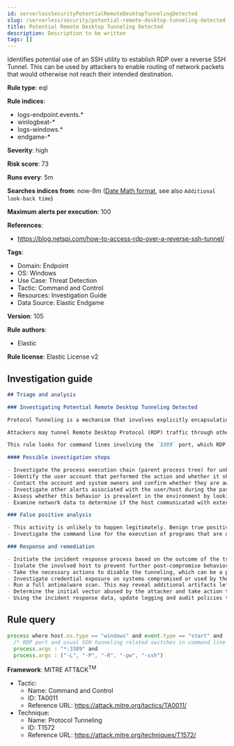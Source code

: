 ```yaml
---
id: serverlessSecurityPotentialRemoteDesktopTunnelingDetected
slug: /serverless/security/potential-remote-desktop-tunneling-detected
title: Potential Remote Desktop Tunneling Detected
description: Description to be written
tags: []
---
```


<div id="potential-remote-desktop-tunneling-detected"></div>

Identifies potential use of an SSH utility to establish RDP over a reverse SSH Tunnel. This can be used by attackers to enable routing of network packets that would otherwise not reach their intended destination.

**Rule type**: eql

**Rule indices**: 

* logs-endpoint.events.*
* winlogbeat-*
* logs-windows.*
* endgame-*

**Severity**: high

**Risk score**: 73

**Runs every**: 5m

**Searches indices from**: now-9m ([Date Math format](((ref))/common-options.html#date-math), see also <DocLink id="serverlessSecurityRulesUiCreate" section="set-the-rules-schedule">`Additional look-back time`</DocLink>)

**Maximum alerts per execution**: 100

**References**: 

* https://blog.netspi.com/how-to-access-rdp-over-a-reverse-ssh-tunnel/

**Tags**: 

* Domain: Endpoint
* OS: Windows
* Use Case: Threat Detection
* Tactic: Command and Control
* Resources: Investigation Guide
* Data Source: Elastic Endgame

**Version**: 105

**Rule authors**: 

* Elastic

**Rule license**: Elastic License v2

## Investigation guide

```markdown
## Triage and analysis

### Investigating Potential Remote Desktop Tunneling Detected

Protocol Tunneling is a mechanism that involves explicitly encapsulating a protocol within another for various use cases, ranging from providing an outer layer of encryption (similar to a VPN) to enabling traffic that network appliances would filter to reach their destination.

Attackers may tunnel Remote Desktop Protocol (RDP) traffic through other protocols like Secure Shell (SSH) to bypass network restrictions that block incoming RDP connections but may be more permissive to other protocols.

This rule looks for command lines involving the `3389` port, which RDP uses by default and options commonly associated with tools that perform tunneling.

#### Possible investigation steps

- Investigate the process execution chain (parent process tree) for unknown processes. Examine their executable files for prevalence, whether they are located in expected locations, and if they are signed with valid digital signatures.
- Identify the user account that performed the action and whether it should perform this kind of action.
- Contact the account and system owners and confirm whether they are aware of this activity.
- Investigate other alerts associated with the user/host during the past 48 hours.
- Assess whether this behavior is prevalent in the environment by looking for similar occurrences across hosts.
- Examine network data to determine if the host communicated with external servers using the tunnel.

### False positive analysis

- This activity is unlikely to happen legitimately. Benign true positives (B-TPs) can be added as exceptions if necessary.
- Investigate the command line for the execution of programs that are unrelated to tunneling, like Remote Desktop clients.

### Response and remediation

- Initiate the incident response process based on the outcome of the triage.
- Isolate the involved host to prevent further post-compromise behavior.
- Take the necessary actions to disable the tunneling, which can be a process kill, service deletion, registry key modification, etc. Inspect the host to learn which method was used and to determine a response for the case.
- Investigate credential exposure on systems compromised or used by the attacker to ensure all compromised accounts are identified. Reset passwords for these accounts and other potentially compromised credentials, such as email, business systems, and web services.
- Run a full antimalware scan. This may reveal additional artifacts left in the system, persistence mechanisms, and malware components.
- Determine the initial vector abused by the attacker and take action to prevent reinfection through the same vector.
- Using the incident response data, update logging and audit policies to improve the mean time to detect (MTTD) and the mean time to respond (MTTR).
```

## Rule query

```js
process where host.os.type == "windows" and event.type == "start" and
  /* RDP port and usual SSH tunneling related switches in command line */
  process.args : "*:3389" and
  process.args : ("-L", "-P", "-R", "-pw", "-ssh")

```

**Framework**: MITRE ATT&CK<sup>TM</sup>

* Tactic:
    * Name: Command and Control
    * ID: TA0011
    * Reference URL: https://attack.mitre.org/tactics/TA0011/
* Technique:
    * Name: Protocol Tunneling
    * ID: T1572
    * Reference URL: https://attack.mitre.org/techniques/T1572/

